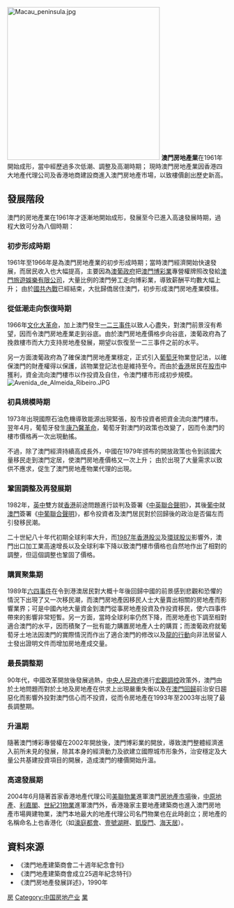 
[[File:Macau_peninsula.jpg|350px]]
'''澳門房地產業'''在1961年開始成形，當中經歷過多次低潮、調整及高潮時期；
現時澳門房地產業因香港四大地產代理公司及香港地商建設商進入澳門房地產市場，以致樓價創出歷史新高。

==發展階段==
澳門的房地產業在1961年才逐漸地開始成形，發展至今已進入高速發展時期，過程大致可分為八個時期：
===初步形成時期===
1961年至1966年是為澳門房地產業的初步形成時期；當時澳門經濟開始快速發展，而居民收入也大幅提高，主要因為[[澳葡政府|澳葡政府]]把[[澳門博彩業|澳門博彩業]]專營權牌照改發給[[澳門旅遊娛樂有限公司|澳門旅遊娛樂有限公司]]，大量比例的澳門勞工走向博彩業，導致薪酬平均數大幅上升；
由於[[國共內戰|國共內戰]]已經結束，大批歸僑居住澳門，初步形成澳門房地產業模樣。

===從低潮走向恢復時期===
1966年[[文化大革命|文化大革命]]，加上澳門發生[[一二三事件|一二三事件]]以致人心盡失，對澳門前景沒有希望，因而令澳門房地產業走到谷底。由於澳門房地產價格步向谷底，澳葡政府為了挽救樓市而大力支持房地產發展，期望以恢復至一二三事件之前的水平。

另一方面澳葡政府為了確保澳門房地產業穩定，正式引入[[葡萄牙|葡萄牙]]物業登記法，以確保澳門的財產權得以保護，該物業登記法也是維持至今。而由於[[香港|香港]]居民在[[股市|股市]]中獲利，資金流向澳門樓市以作投資及自住，令澳門樓市形成初步規模。
[[File:Avenida_de_Almeida_Ribeiro.JPG|thumb]]
===初具規模時期===
1973年出現國際石油危機導致能源出現緊張，股市投資者把資金流向澳門樓市。
翌年4月，葡萄牙發生[[康乃馨革命|康乃馨革命]]，葡萄牙對澳門的政策也改變了，因而令澳門的樓市價格再一次出現動搖。

不過，除了澳門經濟持續高成長外，中國在1979年颁布的開放政策也令到該國大量移民走到澳門定居，使澳門房地產價格又一次上升；
由於出現了大量需求以致供不應求，促生了澳門房地產物業代理的出現。

===鞏固調整及再發展期===
1982年，[[英國|英]][[中華人民共和國政府|中]]雙方就[[香港|香港]]前途問題進行談判及簽署《[[中英聯合聲明|中英聯合聲明]]》，其後[[葡國|葡]][[中國|中]]就[[澳門|澳門]]簽署《[[中葡聯合聲明|中葡聯合聲明]]》，都令投資者及澳門居民對於回歸後的政治是否偏左而引發移民潮。

二十世紀八十年代初期全球利率大升，而[[1987年香港股災|1987年香港股災]]及[[1987年環球股災|環球股災]]影響外，澳門出口加工業高速增長以及全球利率下降以致澳門樓市價格也自然地作出了相對的調整，但這個調整也鞏固了價格。

===購買聚集期===
1989年[[六四事件|六四事件]]在令到港澳居民對大概十年後回歸中國的前景感到悲觀和恐懼的情況下出現了又一次移民潮，而澳門房地產因移民人士大量賣出相關的房地產而影響業界；可是中國內地大量資金到澳門從事房地產投資及作投資移民，使六四事件帶來的影響非常短暫。另一方面，當時全球利率仍然下降，而房地產也下調至相對適合澳門的水平，因而積聚了一批有能力購置房地產人士的購買；而澳葡政府就葡萄牙土地法因澳門的實際情況而作出了適合澳門的修改以及[[龍的行動|龍的行動]]向非法居留人士發出證明文件而增加房地產成交量。

===最長調整期===
90年代，中國改革開放後發展過熱，[[中央人民政府|中央人民政府]]進行[[宏觀調控|宏觀調控]]政策外，澳門由於土地問題而對於土地及房地產在供求上出現嚴重失衡以及在[[澳門回歸|澳門回歸]]前治安日趨惡化而影響外投對澳門信心而不投資，從而令房地產在1993年至2003年出現了最長調整期。

===升溫期===
隨著澳門博彩專營權在2002年開放後，澳門博彩業的開放，導致澳門整體經濟進入前所未見的發展，除其本身的經濟動力及欲建立國際城市形象外，治安穩定及大量公共基建投資項目的開展，造成澳門的樓價開始升溫。

===高速發展期===
2004年6月隨著首家香港地產代理公司[[美聯物業|美聯物業]]進軍澳門[[房地產市場|房地產市場]]後，[[中原地產|中原地產]]、[[利嘉閣|利嘉閣]]、[[世紀21物業|世紀21物業]]進軍澳門外，香港幾家主要地產建築商也進入澳門房地產市場興建物業，澳門本地最大的地產代理公司名門物業也在此時創立；房地產的名稱命名上也香港化（如[[濠庭都會|濠庭都會]]、[[壹號湖畔|壹號湖畔]]、[[凱旋門_(澳門)|凱旋門]]、[[海天居|海天居]]）。

==資料來源==
<span style="font-size:smaller;">
<references />
*《澳門地產建築商會二十週年紀念會刊》
*《澳門地產建築商會成立25週年紀念特刊》
*《澳門房地產發展詳述》，1990年
</span>


[[Category:澳门产业|房]]
[[Category:中国房地产业|Category:中国房地产业]]
[[Category:澳門房屋|業]]